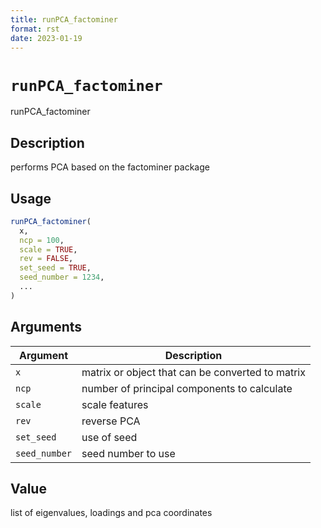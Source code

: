 ```yaml
--- 
title: runPCA_factominer 
format: rst 
date: 2023-01-19 
--- 
```

# `runPCA_factominer`

runPCA_factominer


## Description

performs PCA based on the factominer package


## Usage

```r
runPCA_factominer(
  x,
  ncp = 100,
  scale = TRUE,
  rev = FALSE,
  set_seed = TRUE,
  seed_number = 1234,
  ...
)
```


## Arguments

Argument      |Description
------------- |----------------
`x`     |     matrix or object that can be converted to matrix
`ncp`     |     number of principal components to calculate
`scale`     |     scale features
`rev`     |     reverse PCA
`set_seed`     |     use of seed
`seed_number`     |     seed number to use


## Value

list of eigenvalues, loadings and pca coordinates


